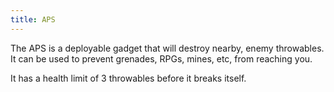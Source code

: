 ```yaml
---
title: APS
---
```


The APS is a deployable gadget that will destroy nearby, enemy throwables.
It can be used to prevent grenades, RPGs, mines, etc, from reaching you.

It has a health limit of 3 throwables before it breaks itself.

